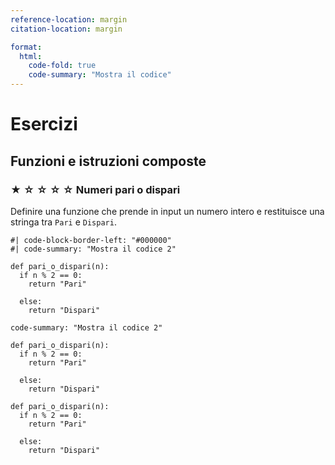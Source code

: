 ```yaml
---
reference-location: margin
citation-location: margin

format:
  html:
    code-fold: true
    code-summary: "Mostra il codice"
---
```


# Esercizi

## Funzioni e istruzioni composte

### ★ ☆ ☆ ☆ ☆ Numeri pari o dispari 

Definire una funzione che prende in input un numero intero e restituisce una stringa tra `Pari` e `Dispari`.

```.python
#| code-block-border-left: "#000000"
#| code-summary: "Mostra il codice 2"

def pari_o_dispari(n):
  if n % 2 == 0:
    return "Pari"

  else:
    return "Dispari"
```

```.python
code-summary: "Mostra il codice 2"

def pari_o_dispari(n):
  if n % 2 == 0:
    return "Pari"

  else:
    return "Dispari"
```

```.python

def pari_o_dispari(n):
  if n % 2 == 0:
    return "Pari"

  else:
    return "Dispari"
```